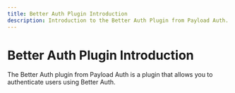 ```yaml
---
title: Better Auth Plugin Introduction
description: Introduction to the Better Auth Plugin from Payload Auth.
---
```


# Better Auth Plugin Introduction

The Better Auth plugin from Payload Auth is a plugin that allows you to authenticate users using Better Auth.

